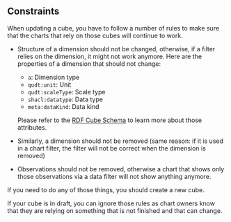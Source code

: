 ## Constraints

When updating a cube, you have to follow a number of rules to make sure that
the charts that rely on those cubes will continue to work.

- Structure of a dimension should not be changed, otherwise, if a filter relies on the dimension, it might
  not work anymore. Here are the properties of a dimension that should not change:

  - `a`: Dimension type
  - `qudt:unit`: Unit
  - `qudt:scaleType`: Scale type
  - `shacl:datatype`: Data type
  - `meta:dataKind`: Data kind

  Please refer to the [RDF Cube Schema](https://zazuko.github.io/rdf-cube-schema/#properties-0) to
  learn more about those attributes.

- Similarly, a dimension should not be removed (same reason: if it is used in a chart filter, the filter
  will not be correct when the dimension is removed)
- Observations should not be removed, otherwise a chart that shows only those observations via a data filter
  will not show anything anymore.

If you need to do any of those things, you should create a new cube.

If your cube is in draft, you can ignore those rules as chart owners know that they are
relying on something that is not finished and that can change.
